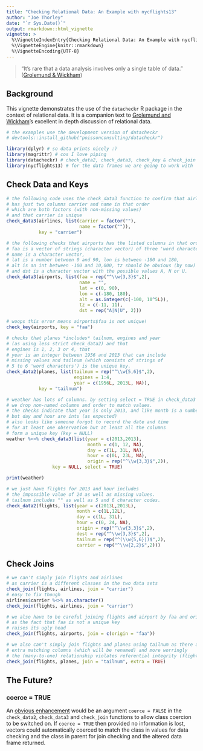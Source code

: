 ```yaml
---
title: "Checking Relational Data: An Example with nycflights13"
author: "Joe Thorley"
date: "`r Sys.Date()`"
output: rmarkdown::html_vignette
vignette: >
  %\VignetteIndexEntry{Checking Relational Data: An Example with nycflights13}
  %\VignetteEngine{knitr::rmarkdown}
  %\VignetteEncoding{UTF-8}
---
```


> "It’s rare that a data analysis involves only a single table of data."
([Grolemund & Wickham](http://r4ds.had.co.nz/relational-data.html#nycflights13-relational))

## Background

This vignette demonstrates the use of the `datacheckr` R package in
the context of relational data. It is a companion text to 
[Grolemund and Wickham](http://r4ds.had.co.nz/relational-data.html#nycflights13-relational)'s 
excellent in depth discussion of
relational data.

```r
# the examples use the development version of datacheckr
# devtools::install_github("poissonconsulting/datacheckr") 

library(dplyr) # so data prints nicely :)
library(magrittr) # cos I love piping
library(datacheckr) # check_data2, check_data3, check_key & check_join functions
library(nycflights13) # for the data frames we are going to work with
```

## Check Data and Keys

```r
# the following code uses the check_data3 function to confirm that airlines
# has just two columns carrier and name in that order
# which are both factors (with non-missing values)
# and that carrier is unique
check_data3(airlines, list(carrier = factor(""), 
                           name = factor("")),
            key = "carrier")

# the following checks that airports has the listed columns in that order and that
# faa is a vector of strings (character vector) of three 'word characters', 
# name is a character vector,
# lat is a number between 0 and 90, lon is between -180 and 180,
# alt is an int between -100 and 10,000, tz should be obvious (by now)
# and dst is a character vector with the possible values A, N or U.
check_data3(airports, list(faa = rep("^\\w{3,3}$",2),
                           name = "",
                           lat = c(0, 90),
                           lon = c(-180, 180),
                           alt = as.integer(c(-100, 10^5L)),
                           tz = c(-11, 11),
                           dst = rep("A|N|U", 2)))

# woops this error means airports$faa is not unique!
check_key(airports, key = "faa")

# checks that planes *includes* tailnum, engines and year 
# (as using less strict check_data2) and that
# engines is 1, 2, 3 or 4, that
# year is an integer between 1956 and 2013 that can include
# missing values and tailnum (which consists of strings of
# 5 to 6 'word characters') is the unique key.
check_data2(planes, list(tailnum = rep("^\\w{5,6}$",2),
                         engines = 1:4,
                         year = c(1956L, 2013L, NA)),
            key = "tailnum")

# weather has lots of columns. by setting select = TRUE in check_data3
# we drop non-named columns and order to match values.
# the checks indicate that year is only 2013, and like month is a number
# but day and hour are ints (as expected)
# also looks like someone forgot to record the date and time
# for at least one observation but at least all the columns
# form a unique key (key = NULL)
weather %<>% check_data3(list(year = c(2013,2013),
                              month = c(1, 12, NA),
                              day = c(1L, 31L, NA),
                              hour = c(0L, 23L, NA),
                              origin = rep("^\\w{3,3}$",2)),
                 key = NULL, select = TRUE)

print(weather)

# we just have flights for 2013 and hour includes
# the impossible value of 24 as well as missing values.
# tailnum includes "" as well as 5 and 6 character codes.
check_data2(flights, list(year = c(2013L,2013L),
                          month = c(1L,12L),
                          day = c(1L, 31L),
                          hour = c(0, 24, NA),
                          origin = rep("^\\w{3,3}$",2),
                          dest = rep("^\\w{3,3}$",2),
                          tailnum = rep("^(\\w{5,6}|)$",2),
                          carrier = rep("^\\w{2,2}$",2)))
```

## Check Joins

```r
# we can't simply join flights and airlines
# as carrier is a different classes in the two data sets
check_join(flights, airlines, join = "carrier")
# easy to fix though
airlines$carrier %<>% as.character()
check_join(flights, airlines, join = "carrier")

# we also have to be careful joining flights and airport by faa and origin
# as the fact that faa is not a unique key
# raises its ugly head
check_join(flights, airports, join = c(origin = "faa"))

# we also can't simply join flights and planes using tailnum as there are
# extra matching columns (which will be renamed) and more worringly
# the (many-to-one) relationship violates referential integrity (flights without planes)
check_join(flights, planes, join = "tailnum", extra = TRUE)
```

## The Future?

### coerce = TRUE

An [obvious enhancement](https://github.com/poissonconsulting/datacheckr/issues/6) 
would be an argument `coerce = FALSE` in the `check_data2`, `check_data3` and
`check_join` functions to allow class coercion to be switched on. If
`coerce = TRUE` then provided no information is lost,
vectors could automatically coerced to match the class in values for data checking 
and the class in parent for join checking and the altered data frame returned.

